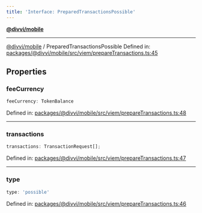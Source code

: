```yaml
---
title: 'Interface: PreparedTransactionsPossible'
---
```

[**@divvi/mobile**](../README)

---

[@divvi/mobile](../README) / PreparedTransactionsPossible
Defined in: [packages/@divvi/mobile/src/viem/prepareTransactions.ts:45](https://github.com/divvi-xyz/divvi-mobile/blob/main/packages/@divvi/mobile/src/viem/prepareTransactions.ts#L45)

## Properties

### feeCurrency

```ts
feeCurrency: TokenBalance
```

Defined in: [packages/@divvi/mobile/src/viem/prepareTransactions.ts:48](https://github.com/divvi-xyz/divvi-mobile/blob/main/packages/@divvi/mobile/src/viem/prepareTransactions.ts#L48)

---

### transactions

```ts
transactions: TransactionRequest[];
```

Defined in: [packages/@divvi/mobile/src/viem/prepareTransactions.ts:47](https://github.com/divvi-xyz/divvi-mobile/blob/main/packages/@divvi/mobile/src/viem/prepareTransactions.ts#L47)

---

### type

```ts
type: 'possible'
```

Defined in: [packages/@divvi/mobile/src/viem/prepareTransactions.ts:46](https://github.com/divvi-xyz/divvi-mobile/blob/main/packages/@divvi/mobile/src/viem/prepareTransactions.ts#L46)



<EditPage editUrl="https://github.com/divvi-xyz/divvi-mobile/edit/main/docs/reference/interfaces/PreparedTransactionsPossible.md" lastModified="2025-07-11T16:14:43.000Z" />